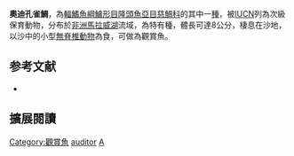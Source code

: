 {{Speciesbox
| name = 奧迪孔雀鯛
| status = VU
| status_system = IUCN3.1
| image = 
| image_width = 250px
| genus = Aulonocara
| species = auditor
| authority = [[Trewavas|Trewavas]], 1935
| synonyms = *''Trematocranus auditor''<br /><small>Trewavas, 1935</small>
}}

'''奧迪孔雀鯛'''，為[[輻鰭魚綱|輻鰭魚綱]][[鱸形目|鱸形目]][[隆頭魚亞目|隆頭魚亞目]][[慈鯛科|慈鯛科]]的其中一[[種|種]]，被[[IUCN|IUCN]]列為次級保育動物，分布於[[非洲|非洲]][[馬拉威湖|馬拉威湖]]流域，為特有種，體長可達8公分，棲息在沙地，以沙中的小型[[無脊椎動物|無脊椎動物]]為食，可做為觀賞魚。

==参考文献==
*{{FishBase_species|genus=Aulonocara|species=auditor|year=2011|month=12}}
== 擴展閱讀 ==
{{refbegin}}
{{wikispecies-inline|Aulonocara auditor|奧迪孔雀鯛}}
{{refend}}
{{Taxonbar|from=Q3232349}}

[[Category:觀賞魚|Category:觀賞魚]]
[[Category:孔雀鯛屬|auditor]]
[[Category:1935年描述的魚類|A]]

{{鱸形目小作品}}